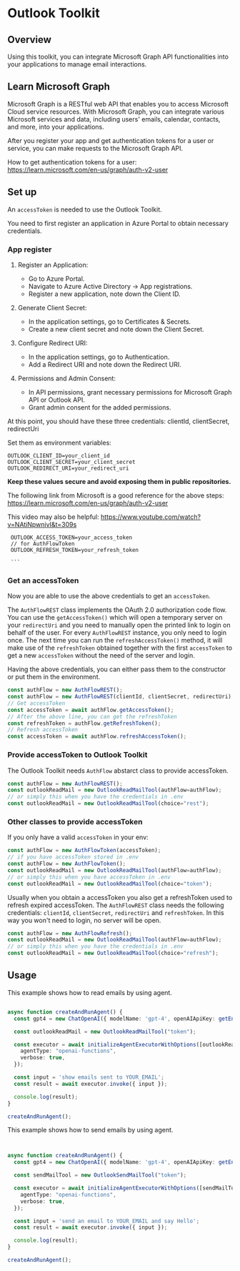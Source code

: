 # Outlook Toolkit

## Overview

Using this toolkit, you can integrate Microsoft Graph API functionalities into 
your applications to manage email interactions.

## Learn Microsoft Graph

Microsoft Graph is a RESTful web API that enables you to access Microsoft 
Cloud service resources. With Microsoft Graph, you can integrate various 
Microsoft services and data, including users' emails, calendar, contacts, 
and more, into your applications.

After you register your app and get authentication tokens for a user or service, 
you can make requests to the Microsoft Graph API.

How to get authentication tokens for a user:   
https://learn.microsoft.com/en-us/graph/auth-v2-user

## Set up

An `accessToken` is needed to use the Outlook Toolkit.

You need to first register an application in Azure Portal to obtain
necessary credentials.

### App register

1. Register an Application:
   - Go to Azure Portal.
   - Navigate to Azure Active Directory -> App registrations.
   - Register a new application, note down the Client ID.

2. Generate Client Secret:
   - In the application settings, go to Certificates & Secrets.
   - Create a new client secret and note down the Client Secret.

3. Configure Redirect URI:
   - In the application settings, go to Authentication.
   - Add a Redirect URI and note down the Redirect URI.

4. Permissions and Admin Consent:
   - In API permissions, grant necessary permissions for Microsoft Graph API or 
   Outlook API.
   - Grant admin consent for the added permissions.

At this point, you should have these three credentials:
clientId, clientSecret, redirectUri

Set them as environment variables:

  ```env
  OUTLOOK_CLIENT_ID=your_client_id
  OUTLOOK_CLIENT_SECRET=your_client_secret
  OUTLOOK_REDIRECT_URI=your_redirect_uri
  ```
  **Keep these values secure and avoid exposing them in public repositories.**

The following link from Microsoft is a good reference for the above steps:
https://learn.microsoft.com/en-us/graph/auth-v2-user

This video may also be helpful:
https://www.youtube.com/watch?v=NAtiNpwnivI&t=309s


     OUTLOOK_ACCESS_TOKEN=your_access_token
     // for AuthFlowToken
     OUTLOOK_REFRESH_TOKEN=your_refresh_token

     ```

### Get an accessToken

Now you are able to use the above credentials to get an `accessToken`.

The `AuthFlowREST` class implements the OAuth 2.0 authorization code flow.
You can use the `getAccessToken()` which will open a temporary server on 
your `redirectUri` and you need to manually open the printed link to login 
on behalf of the user. For every `AuthFlowREST` instance, you only need to 
login once. The next time you can run the `refreshAccessToken()` method, it will
make use of the `refreshToken` obtained together with the first `accessToken`
 to get a new `accessToken` without the need of the server and login.

Having the above credentials, you can either pass them to the constructor 
or put them in the environment.

```typescript
const authFlow = new AuthFlowREST();
const authFlow = new AuthFlowREST(clientId, clientSecret, redirectUri);
// Get accessToken
const accessToken = await authFlow.getAccessToken();
// After the above line, you can get the refreshToken
const refreshToken = authFlow.getRefreshToken();
// Refresh accessToken
const accessToken = await authFlow.refreshAccessToken();
```

### Provide accessToken to Outlook Toolkit

The Outlook Toolkit needs `AuthFlow` abstarct class to provide accessToken.

```typescript
const authFlow = new AuthFlowREST();
const outlookReadMail = new OutlookReadMailTool(authFlow=authFlow);
// or simply this when you have the credentials in .env
const outlookReadMail = new OutlookReadMailTool(choice="rest");
```

### Other classes to provide accessToken

If you only have a valid `accessToken` in your env:

```typescript
const authFlow = new AuthFlowToken(accessToken);
// if you have accessToken stored in .env
const authFlow = new AuthFlowToken();
const outlookReadMail = new OutlookReadMailTool(authFlow=authFlow);
// or simply this when you have accessToken in .env
const outlookReadMail = new OutlookReadMailTool(choice="token");
```

Usually when you obtain a accessToken you also get a refreshToken 
used to refresh expired accessToken. The `AuthFlowREST` class needs 
the following credentials: `clientId`, `clientSecret`, `redirectUri` 
and `refreshToken`. In this way you won't need to login, no server 
will be open.

```typescript
const authFlow = new AuthFlowRefresh();
const outlookReadMail = new OutlookReadMailTool(authFlow=authFlow);
// or simply this when you have the credentials in .env
const outlookReadMail = new OutlookReadMailTool(choice="refresh");
```

## Usage

This example shows how to read emails by using agent.

```typescript

async function createAndRunAgent() {
  const gpt4 = new ChatOpenAI({ modelName: 'gpt-4', openAIApiKey: getEnvironmentVariable("OPENAI_API_KEY")});

  const outlookReadMail = new OutlookReadMailTool("token");

  const executor = await initializeAgentExecutorWithOptions([outlookReadMail], gpt4, {
    agentType: "openai-functions",
    verbose: true,
  });

  const input = 'show emails sent to YOUR_EMAIL';
  const result = await executor.invoke({ input });

  console.log(result);
}

createAndRunAgent();
```

This example shows how to send emails by using agent.

```typescript


async function createAndRunAgent() {
  const gpt4 = new ChatOpenAI({ modelName: 'gpt-4', openAIApiKey: getEnvironmentVariable("OPENAI_API_KEY")});

  const sendMailTool = new OutlookSendMailTool("token");

  const executor = await initializeAgentExecutorWithOptions([sendMailTool], gpt4, {
    agentType: "openai-functions",
    verbose: true,
  });

  const input = 'send an email to YOUR_EMAIL and say Hello';
  const result = await executor.invoke({ input });

  console.log(result);
}

createAndRunAgent();
```
